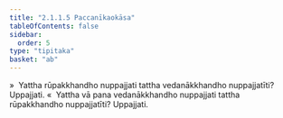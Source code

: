 ```yaml
---
title: "2.1.1.5 Paccanīkaokāsa"
tableOfContents: false
sidebar:
  order: 5
type: "tipitaka"
basket: "ab"
---
```



<DynamicBreadcrumb />

<Division number="54">

<Paragraph number="506">
»  Yattha rūpakkhandho nuppajjati tattha vedanākkhandho nuppajjatīti? Uppajjati.
</Paragraph>

<Paragraph number="507">
«  Yattha vā pana vedanākkhandho nuppajjati tattha rūpakkhandho nuppajjatīti? Uppajjati.
</Paragraph>
</Division>